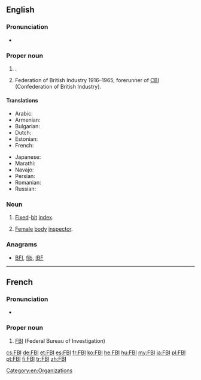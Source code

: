 ==English==

===Pronunciation===
* {{IPA|/ˈɛf.biː.aɪ/}}

===Proper noun===
{{en-proper noun}}

# {{context|US|lang=en}} {{w|Federal Bureau of Investigation}}.
# {{context|British|lang=en}} Federation of British Industry 1916–1965, forerunner of [[CBI]] (Confederation of British Industry).

====Translations====
{{trans-top|Federal Bureau of Investigation}}
* Arabic: {{t-|ar|إف بي أي|m|tr='ef bii 'ay}}
* Armenian: {{t-|hy|ՀԴԲ|tr=HDB|sc=Armn}}
* Bulgarian: {{t-|bg|ФБР|n}}
* Dutch: {{t-|nl|FBI|m}}
* Estonian: {{t-|et|Föderaalne Juurdlusbüroo}}
* French: {{t+|fr|FBI|m}}
{{trans-mid}}
* Japanese: {{t-|ja|エフ・ビー・アイ|tr=efu-bī-ai}}
* Marathi: {{t-|mr|एफ्.बी.आय्.|tr=ef.bī.āy.|sc=Deva}}
* Navajo: {{tø|nv|Wááshindoon bisiláo nidaʼałkaahígíí}}
* Persian: {{t-|fa|اف‌بی‌آی|tr=ef-bi-ây|sc=fa-Arab}}
* Romanian: {{t-|ro|FBI}}
* Russian: {{t+|ru|ФБР|n|tr=fe-be-ér}}
{{trans-bottom}}

===Noun===
{{en-noun|?}}

# [[fixed|Fixed]]-[[bit]] [[index]].
# {{context|US|humorous|lang=en}} [[female|Female]] [[body]] [[inspector]].

===Anagrams===
* [[BFI#English|BFI]], [[fib#English|fib]], [[IBF#English|IBF]]

[[Category:en:Organizations]]

----

==French==

===Pronunciation===
* {{IPA|/ˈɛf bi aj/|lang=fr}}

===Proper noun===
{{fr-proper noun|g=m}}

# [[FBI]] (Federal Bureau of Investigation)

[[cs:FBI]]
[[de:FBI]]
[[et:FBI]]
[[es:FBI]]
[[fr:FBI]]
[[ko:FBI]]
[[he:FBI]]
[[hu:FBI]]
[[my:FBI]]
[[ja:FBI]]
[[pl:FBI]]
[[pt:FBI]]
[[fi:FBI]]
[[tr:FBI]]
[[zh:FBI]]